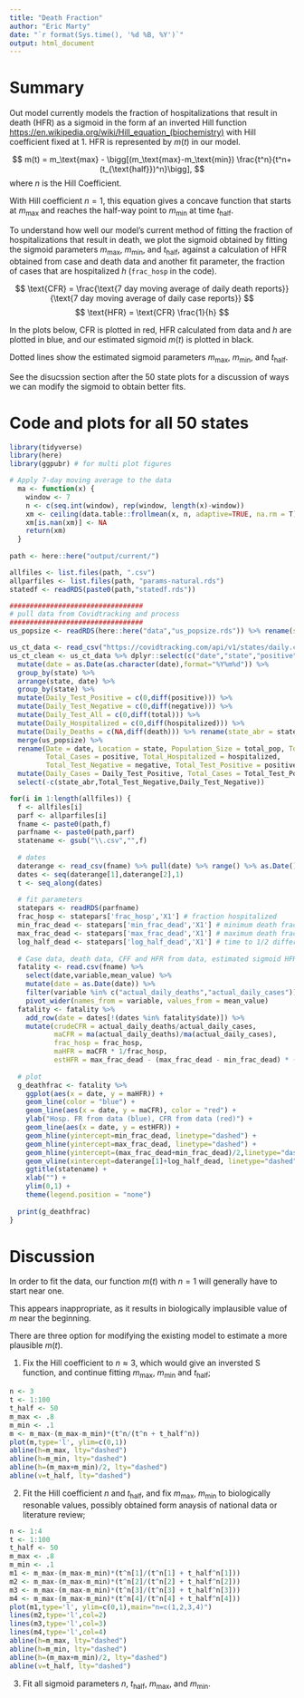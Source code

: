 ```yaml
---
title: "Death Fraction"
author: "Eric Marty"
date: "`r format(Sys.time(), '%d %B, %Y')`"
output: html_document
---
```


# Summary 

Out model currently models the fraction of hospitalizations that result in death (HFR) as a sigmoid in the form af an inverted Hill function <https://en.wikipedia.org/wiki/Hill_equation_(biochemistry)> with Hill coefficient fixed at 1. HFR is represented by $m(t)$ in our model.

$$
m(t) = m_\text{max} - \bigg[(m_\text{max}-m_\text{min}) \frac{t^n}{t^n+(t_{\text{half}})^n}\bigg],
$$
where $n$ is the Hill Coefficient.

With Hill coefficient $n = 1$, this equation gives a concave function that starts at $m_\text{max}$ and reaches the half-way point to $m_\text{min}$ at time $t_{\text{half}}$.

To understand how well our model's current method of fitting the fraction of hospitalizations that result in death, we plot the sigmoid obtained by fitting the sigmoid parameters $m_\text{max}$, $m_\text{min}$, and $t_{\text{half}}$, against a calculation of HFR obtained from case and death data and another fit parameter, the fraction of cases that are hospitalized $h$ (`frac_hosp` in the code).

$$
\text{CFR} = \frac{\text{7 day moving average of daily death reports}}{\text{7 day moving average of daily case reports}}
$$
$$
\text{HFR} = \text{CFR} \frac{1}{h}
$$

In the plots below, CFR is plotted in red, HFR calculated from data and $h$ are plotted in blue, and our estimated sigmoid $m(t)$ is plotted in black.

Dotted lines show the estimated sigmoid parameters $m_\text{max}$, $m_\text{min}$, and $t_\text{half}$.

See the disucssion section after the 50 state plots for a discussion of ways we can modify the sigmoid to obtain better fits. 

# Code and plots for all 50 states
```r
library(tidyverse)
library(here)
library(ggpubr) # for multi plot figures

# Apply 7-day moving average to the data
  ma <- function(x) {
    window <- 7
    n <- c(seq.int(window), rep(window, length(x)-window))
    xm <- ceiling(data.table::frollmean(x, n, adaptive=TRUE, na.rm = T))
    xm[is.nan(xm)] <- NA
    return(xm)
  }
  
path <- here::here("output/current/")

allfiles <- list.files(path, ".csv")
allparfiles <- list.files(path, "params-natural.rds")
statedf <- readRDS(paste0(path,"statedf.rds"))

#################################
# pull data from Covidtracking and process
#################################
us_popsize <- readRDS(here::here("data","us_popsize.rds")) %>% rename(state_abr = state, state = state_full)

us_ct_data <- read_csv("https://covidtracking.com/api/v1/states/daily.csv")
us_ct_clean <- us_ct_data %>% dplyr::select(c("date","state","positive","negative","total","hospitalized","death")) %>%
  mutate(date = as.Date(as.character(date),format="%Y%m%d")) %>% 
  group_by(state) %>%
  arrange(state, date) %>%
  group_by(state) %>%
  mutate(Daily_Test_Positive = c(0,diff(positive))) %>% 
  mutate(Daily_Test_Negative = c(0,diff(negative))) %>% 
  mutate(Daily_Test_All = c(0,diff(total))) %>% 
  mutate(Daily_Hospitalized = c(0,diff(hospitalized))) %>% 
  mutate(Daily_Deaths = c(NA,diff(death))) %>% rename(state_abr = state) %>%
  merge(us_popsize) %>%
  rename(Date = date, Location = state, Population_Size = total_pop, Total_Deaths = death, 
         Total_Cases = positive, Total_Hospitalized = hospitalized, 
         Total_Test_Negative = negative, Total_Test_Positive = positive, Total_Test_All = total) %>%
  mutate(Daily_Cases = Daily_Test_Positive, Total_Cases = Total_Test_Positive) %>%
  select(-c(state_abr,Total_Test_Negative,Daily_Test_Negative))
```

```r
for(i in 1:length(allfiles)) {
  f <- allfiles[i]
  parf <- allparfiles[i]
  fname <- paste0(path,f)
  parfname <- paste0(path,parf)
  statename <- gsub("\\.csv","",f)
  
  # dates
  daterange <- read_csv(fname) %>% pull(date) %>% range() %>% as.Date()
  dates <- seq(daterange[1],daterange[2],1)
  t <- seq_along(dates)
  
  # fit parameters
  statepars <- readRDS(parfname)
  frac_hosp <- statepars['frac_hosp','X1'] # fraction hospitalized
  min_frac_dead <- statepars['min_frac_dead','X1'] # minimum death fraction
  max_frac_dead <- statepars['max_frac_dead','X1'] # maximum death fraction
  log_half_dead <- statepars['log_half_dead','X1'] # time to 1/2 difference between min and max
  
  # Case data, death data, CFF and HFR from data, estimated sigmoid HFR 
  fatality <- read.csv(fname) %>%
    select(date,variable,mean_value) %>% 
    mutate(date = as.Date(date)) %>% 
    filter(variable %in% c("actual_daily_deaths","actual_daily_cases")) %>% 
    pivot_wider(names_from = variable, values_from = mean_value)
  fatality <- fatality %>% 
    add_row(date = dates[!(dates %in% fatality$date)]) %>% 
    mutate(crudeCFR = actual_daily_deaths/actual_daily_cases,
           maCFR = ma(actual_daily_deaths)/ma(actual_daily_cases),
           frac_hosp = frac_hosp,
           maHFR = maCFR * 1/frac_hosp,
           estHFR = max_frac_dead - (max_frac_dead - min_frac_dead) * (t / (t + log_half_dead)))
  
  # plot
  g_deathfrac <- fatality %>%  
    ggplot(aes(x = date, y = maHFR)) +
    geom_line(color = "blue") +
    geom_line(aes(x = date, y = maCFR), color = "red") +
    ylab("Hosp. FR from data (blue), CFR from data (red)") +
    geom_line(aes(x = date, y = estHFR)) +
    geom_hline(yintercept=min_frac_dead, linetype="dashed") +
    geom_hline(yintercept=max_frac_dead, linetype="dashed") +
    geom_hline(yintercept=(max_frac_dead+min_frac_dead)/2,linetype="dashed") + 
    geom_vline(xintercept=daterange[1]+log_half_dead, linetype="dashed") +
    ggtitle(statename) +
    xlab("") +
    ylim(0,1) +
    theme(legend.position = "none")
  
  print(g_deathfrac)
}
```

# Discussion

In order to fit the data, our function $m(t)$ with $n=1$ will generally have to start near one. 

This appears inappropriate, as it results in biologically implausible value of $m$ near the beginning.

There are three option for modifying the existing model to estimate a more plausible $m(t)$. 

1. Fix the Hill coefficient to $n \approx 3$, which would give an inversted S function, and continue fitting $m_\text{max}$, $m_\text{min}$ and $t_\text{half}$;

```r
n <- 3
t <- 1:100
t_half <- 50
m_max <- .8
m_min <- .1
m <- m_max-(m_max-m_min)*(t^n/(t^n + t_half^n))
plot(m,type='l', ylim=c(0,1))
abline(h=m_max, lty="dashed")
abline(h=m_min, lty="dashed")
abline(h=(m_max+m_min)/2, lty="dashed")
abline(v=t_half, lty="dashed")
```

2. Fit the Hill coefficient $n$ and $t_\text{half}$, and fix $m_\text{max}$, $m_\text{min}$ to biologically resonable values, possibly obtained form anaysis of national data or literature review;

```r
n <- 1:4
t <- 1:100
t_half <- 50
m_max <- .8
m_min <- .1
m1 <- m_max-(m_max-m_min)*(t^n[1]/(t^n[1] + t_half^n[1]))
m2 <- m_max-(m_max-m_min)*(t^n[2]/(t^n[2] + t_half^n[2]))
m3 <- m_max-(m_max-m_min)*(t^n[3]/(t^n[3] + t_half^n[3]))
m4 <- m_max-(m_max-m_min)*(t^n[4]/(t^n[4] + t_half^n[4]))
plot(m1,type='l', ylim=c(0,1),main="n=c(1,2,3,4)")
lines(m2,type='l',col=2)
lines(m3,type='l',col=3)
lines(m4,type='l',col=4)
abline(h=m_max, lty="dashed")
abline(h=m_min, lty="dashed")
abline(h=(m_max+m_min)/2, lty="dashed")
abline(v=t_half, lty="dashed")

```


3. Fit all sigmoid parameters $n$, $t_\text{half}$, $m_\text{max}$, and $m_\text{min}$.
